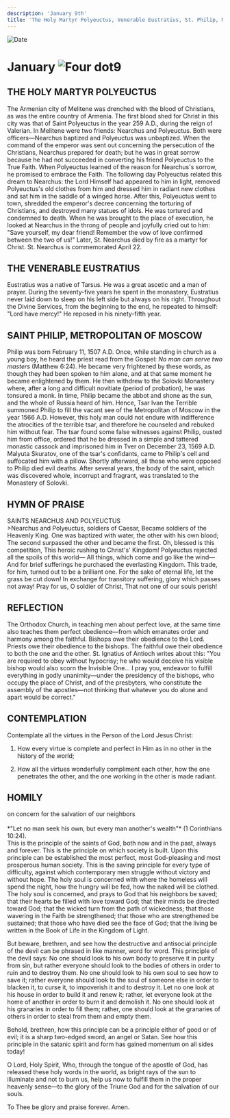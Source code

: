 ```yaml
---
description: 'January 9th'
title: 'The Holy Martyr Polyeuctus, Venerable Eustratius, St. Philip, Metropolitan of Moscow'
---
```


<CustomPaginator />
<RunningHead />

<Image src="/title-imprint.png" height={68} width={50} alt="Date" className="title-imprint"/>

# <div id="date">January <Image className="four-dot" src="/four-dot.png" height={15} width={15} alt="Four dot" />9</div>

## THE HOLY MARTYR POLYEUCTUS

The Armenian city of Melitene was drenched with the blood of Christians, as was the entire country of Armenia. The first blood shed for Christ in this city was that of Saint Polyeuctus in the year 259 A.D., during the reign of Valerian. In Melitene were two friends: Nearchus and Polyeuctus. Both were officers—Nearchus baptized and Polyeuctus was unbaptized. When the command of the emperor was sent out concerning the persecution of the Christians, Nearchus prepared for death; but he was in great sorrow because he had not succeeded in converting his friend Polyeuctus to the True Faith. When Polyeuctus learned of the reason for Nearchus's sorrow, he promised to embrace the Faith. The following day Polyeuctus related this dream to Nearchus: the Lord Himself had appeared to him in light, removed Polyeuctus's old clothes from him and dressed him in radiant new clothes and sat him in the saddle of a winged horse. After this, Polyeuctus went to town, shredded the emperor's decree concerning the torturing of Christians, and destroyed many statues of idols. He was tortured and condemned to death. When he was brought to the place of execution, he looked at Nearchus in the throng of people and joyfully cried out to him: "Save yourself, my dear friend! Remember the vow of love confirmed between the two of us!" Later, St. Nearchus died by fire as a martyr for Christ. St. Nearchus is commemorated April 22.

## THE VENERABLE EUSTRATIUS

Eustratius was a native of Tarsus. He was a great ascetic and a man of prayer. During the seventy-five years he spent in the monastery, Eustratius never laid down to sleep on his left side but always on his right. Throughout the Divine Services, from the beginning to the end, he repeated to himself: "Lord have mercy!" He reposed in his ninety-fifth year.

## SAINT PHILIP, METROPOLITAN OF MOSCOW

Philip was born February 11, 1507 A.D. Once, while standing in church as a young boy, he heard the priest read from the Gospel: *No man can serve two masters* (Matthew 6:24). He became very frightened by these words, as though they had been spoken to him alone, and at that same moment he became enlightened by them. He then withdrew to the Solovki Monastery where, after a long and difficult novitiate (period of probation), he was tonsured a monk. In time, Philip became the abbot and shone as the sun, and the whole of Russia heard of him. Hence, Tsar Ivan the Terrible summoned Philip to fill the vacant see of the  Metropolitan of Moscow in the year 1566 A.D. However, this holy man could not endure with indifference the atrocities of the terrible tsar, and therefore he counseled and rebuked him without fear. The tsar found some false witnesses against Philip, ousted him from office, ordered that he be dressed in a simple and tattered monastic cassock and imprisoned him in Tver on December 23, 1569 A.D. Malyuta Skuratov, one of the tsar's confidants, came to Philip's cell and suffocated him with a pillow. Shortly afterward, all those who were opposed to Philip died evil deaths. After several years, the body of the saint, which was discovered whole, incorrupt and fragrant, was translated to the Monastery of Solovki.


## HYMN OF PRAISE
<div style={{textAlign:'center', color:'crimson', fontWeight:'bold'}}>
SAINTS NEARCHUS AND POLYEUCTUS
</div>
>Nearchus and Polyeuctus, soldiers of Caesar,  
Became soldiers of the Heavenly King.  
One was baptized with water, the other with his own blood;  
The second surpassed the other and became the first.  
Oh, blessed is this competition,  
This heroic rushing to Christ's' Kingdom!  
Polyeuctus rejected all the spoils of this world—  
All things, which come and go like the wind—  
And for brief sufferings he purchased the everlasting Kingdom.  
This trade, for him, turned out to be a brilliant one.  
For the sake of eternal life, let the grass be cut down!  
In exchange for transitory suffering, glory which passes not away!  
Pray for us, O soldier of Christ,  
That not one of our souls perish!  

## REFLECTION

The Orthodox Church, in teaching men about perfect love, at the same time also teaches them perfect obedience—from which emanates order and harmony among the faithful. Bishops owe their obedience to the Lord. Priests owe their obedience to the bishops. The faithful owe their obedience to both the one and the other. St. Ignatius of Antioch writes about this: "You are required to obey without hypocrisy; he who would deceive his visible bishop would also scorn the Invisible One... I pray you, endeavor to fulfill everything in godly unanimity—under the presidency of the bishops, who occupy the place of Christ, and of the presbyters, who constitute the assembly of the apostles—not thinking that whatever you do alone and apart would be correct."


## CONTEMPLATION

Contemplate all the virtues in the Person of the Lord Jesus Christ:

1. How every virtue is complete and perfect in Him as in no other in the history of the world;

2. How all the virtues wonderfully compliment each other, how the one penetrates the other, and the one working in the other is made radiant.


## HOMILY
<div style={{textAlign:'center', color:'crimson', fontWeight:'bold'}}>
on concern for the salvation of our neighbors
</div><br />
<div style={{textAlign:'right'}}>
*"Let no man seek his own, but every man another's wealth"* (1 Corinthians 10:24).
</div>
This is the principle of the saints of God, both now and in the past, always and forever. This is the principle on which society is built. Upon this principle can be established the most perfect, most God-pleasing and most prosperous human society. This is the saving principle for every type of difficulty, against which contemporary men struggle without victory and without hope. The holy soul is concerned with where the homeless will spend the night, how the hungry will be fed, how the naked will be clothed. The holy soul is concerned, and prays to God that his neighbors be saved; that their hearts be filled with love toward God; that their minds be directed toward God; that the wicked turn from the path of wickedness; that those wavering in the Faith be strengthened; that those who are strengthened be sustained; that those who have died see the face of God; that the living be written in the Book of Life in the Kingdom of Light.

But beware, brethren, and see how the destructive and antisocial principle of the devil can be phrased in like manner, word for word. This principle of the devil says: No one should look to his own body to preserve it in purity from sin, but rather everyone should look to the bodies of others in order to ruin and to destroy them. No one should look to his own soul to see how to save it; rather everyone should look to the soul of someone else in order to blacken it, to curse it, to impoverish it and to destroy it. Let no one look at his house in order to build it and renew it; rather, let everyone look at the home of another in order to burn it and demolish it. No one should look at his granaries in order to fill them; rather, one should look at the granaries of others in order to steal from them and empty them.

Behold, brethren, how this principle can be a principle either of good or of evil; it is a sharp two-edged sword, an angel or Satan. See how this principle in the satanic spirit and form has gained momentum on all sides today!

O Lord, Holy Spirit, Who, through the tongue of the apostle of God, has released these holy words in the world, as bright rays of the sun to illuminate and not to burn us, help us now to fulfill them in the proper heavenly sense—to the glory of the Triune God and for the salvation of our souls.

To Thee be glory and praise forever. Amen.
